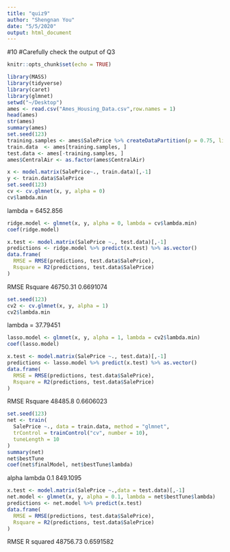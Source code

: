 ```yaml
---
title: "quiz9"
author: "Shengnan You"
date: "5/5/2020"
output: html_document
---
```


#10
#Carefully check the output of Q3

```r
knitr::opts_chunk$set(echo = TRUE)
```
```r
library(MASS)
library(tidyverse)
library(caret)
library(glmnet)
setwd("~/Desktop")
ames <- read.csv("Ames_Housing_Data.csv",row.names = 1)
head(ames)
str(ames)
summary(ames)
set.seed(123)
training.samples <- ames$SalePrice %>% createDataPartition(p = 0.75, list = FALSE)
train.data  <- ames[training.samples, ]
test.data <- ames[-training.samples, ]
ames$CentralAir <- as.factor(ames$CentralAir)
```

```r
x <- model.matrix(SalePrice~., train.data)[,-1]
y <- train.data$SalePrice
set.seed(123) 
cv <- cv.glmnet(x, y, alpha = 0)
cv$lambda.min
```
lambda = 6452.856

```r
ridge.model <- glmnet(x, y, alpha = 0, lambda = cv$lambda.min)
coef(ridge.model)
```
```r
x.test <- model.matrix(SalePrice ~., test.data)[,-1]
predictions <- ridge.model %>% predict(x.test) %>% as.vector()
data.frame(
  RMSE = RMSE(predictions, test.data$SalePrice),
  Rsquare = R2(predictions, test.data$SalePrice)
)
```
RMSE      Rsquare
46750.31	0.6691074	

```r
set.seed(123) 
cv2 <- cv.glmnet(x, y, alpha = 1)
cv2$lambda.min
```
lambda = 37.79451

```r
lasso.model <- glmnet(x, y, alpha = 1, lambda = cv2$lambda.min)
coef(lasso.model)
```

```r
x.test <- model.matrix(SalePrice ~., test.data)[,-1]
predictions <- lasso.model %>% predict(x.test) %>% as.vector()
data.frame(
  RMSE = RMSE(predictions, test.data$SalePrice),
  Rsquare = R2(predictions, test.data$SalePrice)
)
```
RMSE    Rsquare
48485.8	0.6606023	

```r
set.seed(123)
net <- train(
  SalePrice ~., data = train.data, method = "glmnet",
  trControl = trainControl("cv", number = 10),
  tuneLength = 10
)
summary(net)
net$bestTune
coef(net$finalModel, net$bestTune$lambda)
```

alpha  lambda
	0.1	 849.1095	

```r
x.test <- model.matrix(SalePrice ~.,data = test.data)[,-1]
net.model <- glmnet(x, y, alpha = 0.1, lambda = net$bestTune$lambda)
predictions <- net.model %>% predict(x.test)
data.frame(
  RMSE = RMSE(predictions, test.data$SalePrice),
  Rsquare = R2(predictions, test.data$SalePrice)
)
```

RMSE      R squared
48756.73	0.6591582	